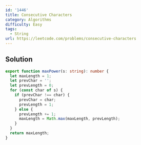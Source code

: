 ```yaml
---
id: '1446'
title: Consecutive Characters
category: Algorithms
difficulty: Easy
tags:
  - String
url: https://leetcode.com/problems/consecutive-characters
---
```


## Solution

```typescript showLineNumbers
export function maxPower(s: string): number {
  let maxLength = 1;
  let prevChar = '';
  let prevLength = 0;
  for (const char of s) {
    if (prevChar !== char) {
      prevChar = char;
      prevLength = 1;
    } else {
      prevLength += 1;
      maxLength = Math.max(maxLength, prevLength);
    }
  }
  return maxLength;
}
```
